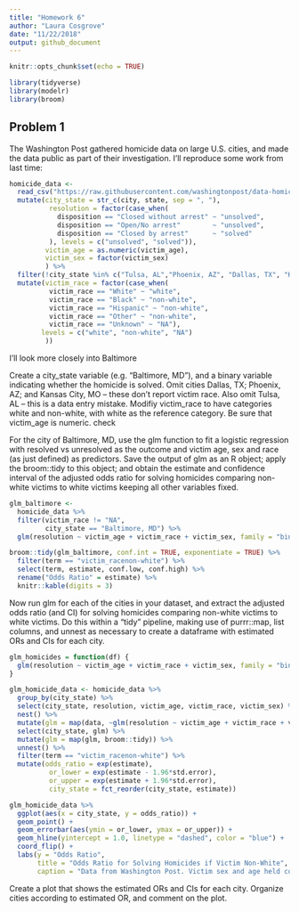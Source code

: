 ```yaml
---
title: "Homework 6"
author: "Laura Cosgrove"
date: "11/22/2018"
output: github_document
---
```


```r
knitr::opts_chunk$set(echo = TRUE)

library(tidyverse)
library(modelr)     
library(broom)      

```

## Problem 1

The Washington Post gathered homicide data on large U.S. cities, and made the data public as part of their investigation. I'll reproduce some work from last time: 

```r
homicide_data <- 
  read_csv("https://raw.githubusercontent.com/washingtonpost/data-homicides/master/homicide-data.csv") %>% 
  mutate(city_state = str_c(city, state, sep = ", "),
          resolution = factor(case_when(
            disposition == "Closed without arrest" ~ "unsolved",
            disposition == "Open/No arrest"        ~ "unsolved",
            disposition == "Closed by arrest"      ~ "solved"
          ), levels = c("unsolved", "solved")),
         victim_age = as.numeric(victim_age),
         victim_sex = factor(victim_sex)
         ) %>% 
  filter(!city_state %in% c("Tulsa, AL","Phoenix, AZ", "Dallas, TX", "Kansas City, MO")) %>% 
  mutate(victim_race = factor(case_when(
          victim_race == "White" ~ "white",
          victim_race == "Black" ~ "non-white",
          victim_race == "Hispanic" ~ "non-white",
          victim_race == "Other" ~ "non-white",
          victim_race == "Unknown" ~ "NA"), 
        levels = c("white", "non-white", "NA")
         ))
```

I'll look more closely into Baltimore

Create a city_state variable (e.g. “Baltimore, MD”), and a binary variable indicating whether the homicide is solved. Omit cities Dallas, TX; Phoenix, AZ; and Kansas City, MO – these don’t report victim race. Also omit Tulsa, AL – this is a data entry mistake. Modifiy victim_race to have categories white and non-white, with white as the reference category. Be sure that victim_age is numeric. check

For the city of Baltimore, MD, use the glm function to fit a logistic regression with resolved vs unresolved as the outcome and victim age, sex and race (as just defined) as predictors. Save the output of glm as an R object; apply the broom::tidy to this object; and obtain the estimate and confidence interval of the adjusted odds ratio for solving homicides comparing non-white victims to white victims keeping all other variables fixed.

```r
glm_baltimore <- 
  homicide_data %>% 
  filter(victim_race != "NA",
         city_state == "Baltimore, MD") %>% 
  glm(resolution ~ victim_age + victim_race + victim_sex, family = "binomial", data = .)

broom::tidy(glm_baltimore, conf.int = TRUE, exponentiate = TRUE) %>% 
  filter(term == "victim_racenon-white") %>% 
  select(term, estimate, conf.low, conf.high) %>% 
  rename("Odds Ratio" = estimate) %>% 
  knitr::kable(digits = 3)

```


Now run glm for each of the cities in your dataset, and extract the adjusted odds ratio (and CI) for solving homicides comparing non-white victims to white victims. Do this within a “tidy” pipeline, making use of purrr::map, list columns, and unnest as necessary to create a dataframe with estimated ORs and CIs for each city.

```r
glm_homicides = function(df) {
  glm(resolution ~ victim_age + victim_race + victim_sex, family = "binomial", data = df)
}

glm_homicide_data <- homicide_data %>% 
  group_by(city_state) %>% 
  select(city_state, resolution, victim_age, victim_race, victim_sex) %>% 
  nest() %>% 
  mutate(glm = map(data, ~glm(resolution ~ victim_age + victim_race + victim_sex, family = "binomial", data = .x))) %>% 
  select(city_state, glm) %>% 
  mutate(glm = map(glm, broom::tidy)) %>% 
  unnest() %>% 
  filter(term == "victim_racenon-white") %>% 
  mutate(odds_ratio = exp(estimate), 
          or_lower = exp(estimate - 1.96*std.error),
          or_upper = exp(estimate + 1.96*std.error), 
          city_state = fct_reorder(city_state, estimate))

glm_homicide_data %>% 
  ggplot(aes(x = city_state, y = odds_ratio)) + 
  geom_point() + 
  geom_errorbar(aes(ymin = or_lower, ymax = or_upper)) + 
  geom_hline(yintercept = 1.0, linetype = "dashed", color = "blue") + 
  coord_flip() + 
  labs(y = "Odds Ratio", 
       title = "Odds Ratio for Solving Homicides if Victim Non-White",
       caption = "Data from Washington Post. Victim sex and age held constant.")
```


Create a plot that shows the estimated ORs and CIs for each city. Organize cities according to estimated OR, and comment on the plot.



